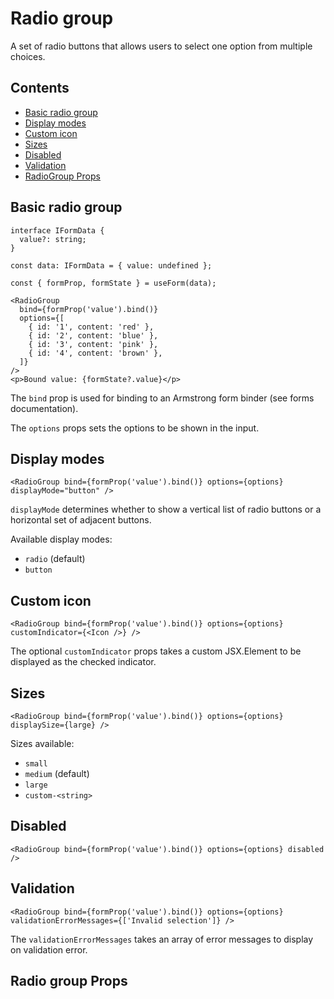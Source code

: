 

<Meta title="Components/radioGroup" component={RadioGroup} />

# Radio group

A set of radio buttons that allows users to select one option from multiple choices.

## Contents

- [Basic radio group](#basic)
- [Display modes](#display-modes)
- [Custom icon](#custom-icon)
- [Sizes](#sizes)
- [Disabled](#disabled)
- [Validation](#validation)
- [RadioGroup Props](#props)

## <a name="basic">Basic radio group</a>

<Canvas of={RadioGroupStories.Default} layout="centered" sourceState="none" />

```tsx
interface IFormData {
  value?: string;
}

const data: IFormData = { value: undefined };

const { formProp, formState } = useForm(data);

<RadioGroup
  bind={formProp('value').bind()}
  options={[
    { id: '1', content: 'red' },
    { id: '2', content: 'blue' },
    { id: '3', content: 'pink' },
    { id: '4', content: 'brown' },
  ]}
/>
<p>Bound value: {formState?.value}</p>
```

The `bind` prop is used for binding to an Armstrong form binder (see forms documentation).

The `options` props sets the options to be shown in the input.

## <a name="display-modes">Display modes</a>

<Canvas of={RadioGroupStories.ButtonMode} layout="centered" sourceState="none" />

```tsx
<RadioGroup bind={formProp('value').bind()} options={options} displayMode="button" />
```

`displayMode` determines whether to show a vertical list of radio buttons or a horizontal set of adjacent buttons.

Available display modes:

- `radio` (default)
- `button`

## <a name="custom-icon">Custom icon</a>

<Canvas of={RadioGroupStories.CustomIcon} layout="centered" sourceState="none" />

```tsx
<RadioGroup bind={formProp('value').bind()} options={options} customIndicator={<Icon />} />
```

The optional `customIndicator` props takes a custom JSX.Element to be displayed as the checked indicator.

## <a name="sizes">Sizes</a>

<Canvas of={RadioGroupStories.Sizes} layout="centered" sourceState="none" />

```tsx
<RadioGroup bind={formProp('value').bind()} options={options} displaySize={large} />
```

Sizes available:

- `small`
- `medium` (default)
- `large`
- `custom-<string>`

## <a name="disabled">Disabled</a>

```tsx
<RadioGroup bind={formProp('value').bind()} options={options} disabled />
```

## <a name="validation">Validation</a>

<Canvas of={RadioGroupStories.ValidationError} layout="centered" sourceState="none" />

```tsx
<RadioGroup bind={formProp('value').bind()} options={options} validationErrorMessages={['Invalid selection']} />
```

The `validationErrorMessages` takes an array of error messages to display on validation error.

## <a name="props">Radio group Props</a>

<ArgTypes of={RadioGroup} />
